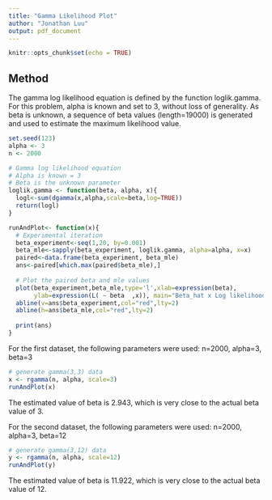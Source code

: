 ```yaml
---
title: "Gamma Likelihood Plot"
author: "Jonathan Luu"
output: pdf_document
---
```


```r
knitr::opts_chunk$set(echo = TRUE)
```

## Method
The gamma log likelihood equation is defined by the function loglik.gamma. For this problem, alpha is known and set to 3, without loss of generality. As beta is unknown, a sequence of beta values (length=19000) is generated and used to estimate the maximum likelihood value.  

```r
set.seed(123)
alpha <- 3
n <- 2000

# Gamma log likelihood equation
# Alpha is known = 3
# Beta is the unknown parameter
loglik.gamma <- function(beta, alpha, x){
  logl<-sum(dgamma(x,alpha,scale=beta,log=TRUE))
  return(logl)
}

runAndPlot<- function(x){
  # Experimental iteration
  beta_experiment<-seq(1,20, by=0.001)
  beta_mle<-sapply(beta_experiment, loglik.gamma, alpha=alpha, x=x)
  paired<-data.frame(beta_experiment, beta_mle)
  ans<-paired[which.max(paired$beta_mle),]
  
  # Plot the paired beta and mle values
  plot(beta_experiment,beta_mle,type='l',xlab=expression(beta),
       ylab=expression(L( ~ beta  ,x)), main="Beta_hat x Log likelihood for Gamma Distribution")
  abline(v=ans$beta_experiment,col="red",lty=2)
  abline(h=ans$beta_mle,col="red",lty=2)
  
  print(ans)
}
```

\newpage
For the first dataset, the following parameters were used: n=2000, alpha=3, beta=3
```r
# generate gamma(3,3) data
x <- rgamma(n, alpha, scale=3)
runAndPlot(x)
```

The estimated value of beta is 2.943, which is very close to the actual beta value of 3.

\newpage
For the second dataset, the following parameters were used: n=2000, alpha=3, beta=12
```r
# generate gamma(3,12) data
y <- rgamma(n, alpha, scale=12)
runAndPlot(y)
```

The estimated value of beta is 11.922, which is very close to the actual beta value of 12.